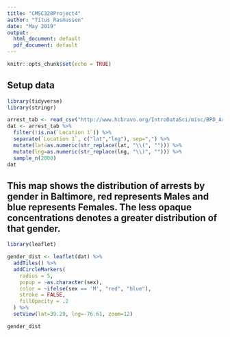 ```yaml
---
title: "CMSC320Project4"
author: "Titus Rasmussen"
date: "May 2019"
output:
  html_document: default
  pdf_document: default
---
```


```r
knitr::opts_chunk$set(echo = TRUE)
```

## Setup data

```r
library(tidyverse)
library(stringr)

arrest_tab <- read_csv("http://www.hcbravo.org/IntroDataSci/misc/BPD_Arrests.csv")
dat <- arrest_tab %>% 
  filter(!is.na(`Location 1`)) %>%
  separate(`Location 1`, c("lat","lng"), sep=",") %>%
  mutate(lat=as.numeric(str_replace(lat, "\\(", ""))) %>%
  mutate(lng=as.numeric(str_replace(lng, "\\)", ""))) %>%
  sample_n(2000)
dat
```

## This map shows the distribution of arrests by gender in Baltimore, red represents Males and blue represents Females. The less opaque concentrations denotes a greater distribution of that gender.

```r
library(leaflet)

gender_dist <- leaflet(dat) %>%
  addTiles() %>%
  addCircleMarkers(
    radius = 5,
    popup = ~as.character(sex),
    color = ~ifelse(sex == 'M', "red", "blue"),
    stroke = FALSE,
    fillOpacity = .2
  ) %>%
  setView(lat=39.29, lng=-76.61, zoom=12)

gender_dist
```


